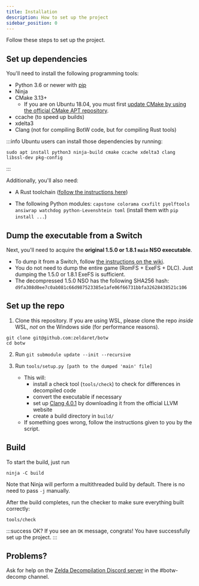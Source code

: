 ```yaml
---
title: Installation
description: How to set up the project
sidebar_position: 0
---
```


Follow these steps to set up the project.

## Set up dependencies

You'll need to install the following programming tools:

* Python 3.6 or newer with [pip](https://pip.pypa.io/en/stable/installation/)
* Ninja
* CMake 3.13+
    * If you are on Ubuntu 18.04, you must first [update CMake by using the official CMake APT repository](https://apt.kitware.com/).
* ccache (to speed up builds)
* xdelta3
* Clang (not for compiling BotW code, but for compiling Rust tools)

:::info
Ubuntu users can install those dependencies by running:

```shell
sudo apt install python3 ninja-build cmake ccache xdelta3 clang libssl-dev pkg-config
```
:::

Additionally, you'll also need:

* A Rust toolchain ([follow the instructions here](https://www.rust-lang.org/tools/install))

* The following Python modules: `capstone colorama cxxfilt pyelftools ansiwrap watchdog python-Levenshtein toml` (install them with `pip install ...`)

## Dump the executable from a Switch

Next, you'll need to acquire the **original 1.5.0 or 1.8.1 `main` NSO executable**.

* To dump it from a Switch, follow [the instructions on the wiki](https://zeldamods.org/wiki/Help:Dumping_games#Dumping_binaries_.28executable_files.29).
* You do not need to dump the entire game (RomFS + ExeFS + DLC). Just dumping the 1.5.0 or 1.8.1 ExeFS is sufficient.
* The decompressed 1.5.0 NSO has the following SHA256 hash: `d9fa308d0ee7c0ab081c66d987523385e1afe06f66731bbfa32628438521c106`

## Set up the repo

1. Clone this repository. If you are using WSL, please clone the repo *inside* WSL, *not* on the Windows side (for performance reasons).

  ```shell
  git clone git@github.com:zeldaret/botw
  cd botw
  ```

2. Run `git submodule update --init --recursive`

3. Run `tools/setup.py [path to the dumped 'main' file]`
    * This will:
        * install a check tool (`tools/check`) to check for differences in decompiled code
        * convert the executable if necessary
        * set up [Clang 4.0.1](https://releases.llvm.org/download.html#4.0.1) by downloading it from the official LLVM website
        * create a build directory in `build/`
    * If something goes wrong, follow the instructions given to you by the script.

## Build

To start the build, just run

```shell
ninja -C build
```

Note that Ninja will perform a multithreaded build by default. There is no need to pass `-j` manually.

After the build completes, run the checker to make sure everything built correctly:

```shell
tools/check
```

:::success OK?
If you see an `OK` message, congrats! You have successfully set up the project.
:::

## Problems?

Ask for help on the [Zelda Decompilation Discord server](https://discord.zelda.deco.mp) in the #botw-decomp channel.
